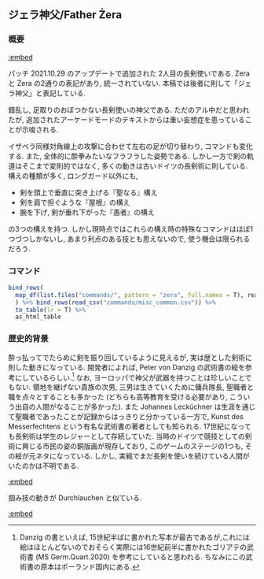 ## ジェラ神父/Father Żera {#FatherZera}

### 概要 {-}

[:embed](https://www.youtube.com/watch?v=0GxgZlc48OI)

パッチ 2021.10.29 のアップデートで追加された 2人目の長剣使いである. Zera と Żera の2通りの表記があり, 統一されていない. 本稿では後者に則して「ジェラ神父」と表記している.

錯乱し, 足取りのおぼつかない長剣使いの神父である. ただのアル中だと思われたが, 追加されたアーケードモードのテキストからは重い妄想症を患っていることが示唆される.

イザベラ同様対角線上の攻撃に合わせて左右の足が切り替わり, コマンドも変化する. また, 全体的に酔拳みたいなフラフラした姿勢である. しかし一方で剣の軌道はそこまで変則的ではなく, 多くの動きは古いドイツの長剣術に則している. 構えの種類が多く, ロングガード以外にも,

* 剣を頭上で垂直に突き上げる『聖なる』構え
* 剣を肩で担ぐような『屋根』の構え
* 腕を下げ, 剣が垂れ下がった『愚者』の構え

の3つの構えを持つ. しかし現時点ではこれらの構え時の特殊なコマンドはほぼ1つづつしかないし, あまり利点のある技とも思えないので, 使う機会は限られるだろう.

### コマンド {-}

```r
bind_rows(
  map_df(list.files("commands/", pattern = "zera", full.names = T), read_csv)
  ) %>% bind_rows(read_csv("commands/misc_common.csv")) %>%
  to_table(lr = T) %>%
  as_html_table
```

### 歴史的背景 {-}

酔っ払ってでたらめに剣を振り回しているように見えるが, 実は歴とした剣術に則した動きになっている. 開発者によれば, Peter von Danzig の武術書の絵を参考にしているらしい.^[Danzig の書といえば, 15世紀半ばに書かれた写本が最古であるが,これには絵はほとんどないのでおそらく実際には16世紀前半に書かれたゴリアテの武術書 (MS Germ.Quart.2020) を参考にしていると思われる. ちなみにこの武術書の原本はポーランド国内にある.] なお, ヨーロッパで神父が武器を持つことは珍しいことでもない. 領地を継げない貴族の次男, 三男は生きていくために傭兵隊長, 聖職者と職を点々とすることも多かった (どちらも高等教育を受ける必要があり, こういう出自の人間がなることが多かった). また Johannes Lecküchner は生涯を通じて聖職者であったことが記録からはっきりと分かっている一方で, Kunst des Messerfechtens という有名な武術書の著者としても知られる. 17世紀になっても長剣術は学生のレジャーとして存続していた. 当時のドイツで競技としての剣術に興じる市民の姿の銅版画が現存しており, このゲームのステージの1つも, その絵が元ネタになっている. しかし, 実戦でまだ長剣を使いを続けている人間がいたのかは不明である.

[:embed](https://www.pinterest.jp/pin/1144125480308815723/)

掴み技の動きが Durchlauchen と似ている.

[:embed](https://www.pinterest.jp/pin/1144125480329741581/)
